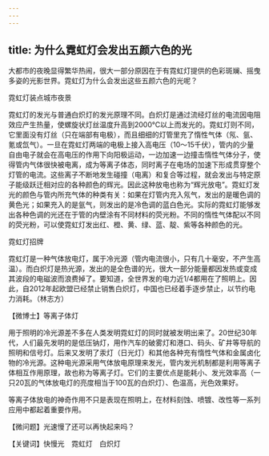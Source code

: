 ```yaml
---
---
---
```

title: 为什么霓虹灯会发出五颜六色的光
---




大都市的夜晚显得繁华热闹，很大一部分原因在于有霓虹灯提供的色彩斑斓、摇曳多姿的光影世界。霓虹灯为什么会发出这些五颜六色的光呢？

霓虹灯装点城市夜景



霓虹灯的发光与普通白炽灯的发光原理不同。白炽灯是通过流经灯丝的电流因电阻效应产生热量，使螺旋状灯丝温度升高到2000℃以上而发光的。霓虹灯则不同，它里面没有灯丝（只在端部有电极），而且细细的灯管里充了惰性气体（氖、氩、氪或氙气）。一旦在霓虹灯两端的电极上接入高电压（10～15千伏），管内的少量自由电子就会在高电压的作用下向阳极运动，一边加速一边撞击惰性气体分子，使得管内气体很快被电离，成为等离子体态，同时离子在电场的加速下形成贯穿整个灯管的电流。这些离子不断地发生碰撞（电离）和复合等过程，就会发出与特定原子能级跃迁相对应的各种颜色的辉光。因此这种放电也称为“辉光放电”。霓虹灯发光的颜色与管内所充气体的种类有关：如果在灯管内充入氖气，发出的是暖色调的黄色光；如果充入的是氩气，则发出的是冷色调的蓝白色光。实际的霓虹灯能够发出各种色调的光还在于管的内壁涂有不同材料的荧光粉。不同的惰性气体配以不同的荧光粉，可以使霓虹灯发出红、橙、黄、绿、蓝、靛、紫等各种颜色的光。

霓虹灯招牌



霓虹灯是一种气体放电灯，属于冷光源（管内电流很小，只有几十毫安，不产生高温）。而白炽灯是热光源，发出的是全色谱的光，很大一部分能量都因发热或变成其波段的电磁波而浪费掉了。要知道，全世界发的电力近1/4都用在了照明上。因此，自2012年起欧盟已经禁止销售白炽灯，中国也已经着手逐步禁止，以节约电力消耗。（林志方）





【微博士】等离子体灯

用于照明的冷光源差不多在人类发明霓虹灯的同时就被发明出来了。20世纪30年代，人们最先发明的是低压钠灯，用作汽车的破雾灯和港口、码头、矿井等导航的照明和信号灯。后来又发明了汞灯（日光灯）和其他各种充有惰性气体和金属卤化物的冷光源。这种电光源采用气体放电原理来发光，管内发光机制都是利用等离子体相互作用原理，故也称为等离子灯。它们的主要优点是能耗小、发光效率高（一只20瓦的气体放电灯的亮度相当于100瓦的白炽灯）、色温高，光色效果好。

等离子体放电的神奇作用不只是表现在照明上，在材料刻蚀、喷镀、改性等一系列应用中都起着重要作用。

【微问题】光速慢了还可以再快起来吗？

【关键词】快慢光　霓虹灯　白炽灯